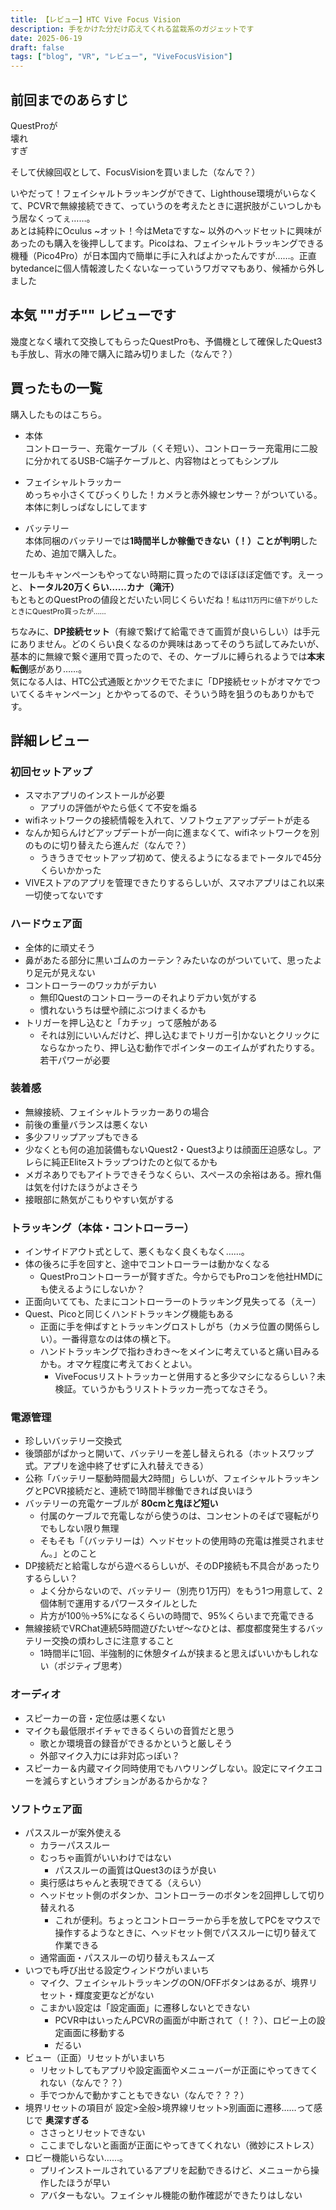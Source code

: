 ```yaml
---
title: 【レビュー】HTC Vive Focus Vision
description: 手をかけた分だけ応えてくれる盆栽系のガジェットです
date: 2025-06-19
draft: false
tags: ["blog", "VR", "レビュー", "ViveFocusVision"]
---
```



## 前回までのあらすじ  

QuestProが  
壊れ  
すぎ  

そして伏線回収として、FocusVisionを買いました（なんで？）

いやだって！フェイシャルトラッキングができて、Lighthouse環境がいらなくて、PCVRで無線接続できて、っていうのを考えたときに選択肢がこいつしかもう居なくってぇ……。  
あとは純粋にOculus ~オット！今はMetaですな~ 以外のヘッドセットに興味があったのも購入を後押ししてます。Picoはね、フェイシャルトラッキングできる機種（Pico4Pro）が日本国内で簡単に手に入ればよかったんですが……。正直bytedanceに個人情報渡したくないなーっていうワガママもあり、候補から外しました

## 本気 ""ガチ"" レビューです
幾度となく壊れて交換してもらったQuestProも、予備機として確保したQuest3も手放し、背水の陣で購入に踏み切りました（なんで？）

## 買ったもの一覧
購入したものはこちら。

  * 本体  
  コントローラー、充電ケーブル（くそ短い）、コントローラー充電用に二股に分かれてるUSB-C端子ケーブルと、内容物はとってもシンプル

  * フェイシャルトラッカー  
  めっちゃ小さくてびっくりした！カメラと赤外線センサー？がついている。  
  本体に刺しっぱなしにしてます

  * バッテリー  
  本体同梱のバッテリーでは**1時間半しか稼働できない（！）ことが判明**したため、追加で購入した。

セールもキャンペーンもやってない時期に買ったのでほぼほぼ定価です。えーっと、**トータル20万くらい……カナ（滝汗）**  
もともとのQuestProの値段とだいたい同じくらいだね！<small>私は11万円に値下がりしたときにQuestPro買ったが……</small>

ちなみに、**DP接続セット**（有線で繋げて給電できて画質が良いらしい）は手元にありません。どのくらい良くなるのか興味はあってそのうち試してみたいが、基本的に無線で繋ぐ運用で買ったので、その、ケーブルに縛られるようでは**本末転倒**感があり……。  
気になる人は、HTC公式通販とかツクモでたまに「DP接続セットがオマケでついてくるキャンペーン」とかやってるので、そういう時を狙うのもありかもです。

## 詳細レビュー
### 初回セットアップ
  * スマホアプリのインストールが必要
    * アプリの評価がやたら低くて不安を煽る
  * wifiネットワークの接続情報を入れて、ソフトウェアアップデートが走る
  * なんか知らんけどアップデートが一向に進まなくて、wifiネットワークを別のものに切り替えたら進んだ（なんで？）
    * うきうきでセットアップ初めて、使えるようになるまでトータルで45分くらいかかった
  * VIVEストアのアプリを管理できたりするらしいが、スマホアプリはこれ以来一切使ってないです

### ハードウェア面
  * 全体的に頑丈そう
  * 鼻があたる部分に黒いゴムのカーテン？みたいなのがついていて、思ったより足元が見えない
  * コントローラーのワッカがデカい
    * 無印Questのコントローラーのそれよりデカい気がする
    * 慣れないうちは壁や顔にぶつけまくるかも
  * トリガーを押し込むと「カチッ」って感触がある
    * それは別にいいんだけど、押し込むまでトリガー引かないとクリックにならなかったり、押し込む動作でポインターのエイムがずれたりする。若干パワーが必要

### 装着感
  * 無線接続、フェイシャルトラッカーありの場合
  * 前後の重量バランスは悪くない
  * 多少フリップアップもできる
  * 少なくとも何の追加装備もないQuest2・Quest3よりは顔面圧迫感なし。アレらに純正Eliteストラップつけたのと似てるかも
  * メガネありでもアイトラできそうなくらい、スペースの余裕はある。擦れ傷は気を付けたほうがよさそう
  * 接眼部に熱気がこもりやすい気がする

### トラッキング（本体・コントローラー）
  * インサイドアウト式として、悪くもなく良くもなく……。
  * 体の後ろに手を回すと、途中でコントローラーは動かなくなる
    * QuestProコントローラーが賢すぎた。今からでもProコンを他社HMDにも使えるようにしないか？
  * 正面向いてても、たまにコントローラーのトラッキング見失ってる（えー）
  * Quest、Picoと同じくハンドトラッキング機能もある
    * 正面に手を伸ばすとトラッキングロストしがち（カメラ位置の関係らしい）。一番得意なのは体の横と下。
    * ハンドトラッキングで指わきわき～をメインに考えていると痛い目みるかも。オマケ程度に考えておくとよい。
      * ViveFocusリストトラッカーと併用すると多少マシになるらしい？未検証。ていうかもうリストトラッカー売ってなさそう。

### 電源管理
  * 珍しいバッテリー交換式
  * 後頭部がぱかっと開いて、バッテリーを差し替えられる（ホットスワップ式。アプリを途中終了せずに入れ替えできる）
  * 公称「バッテリー駆動時間最大2時間」らしいが、フェイシャルトラッキングとPCVR接続だと、連続で1時間半稼働できれば良いほう
  * バッテリーの充電ケーブルが **80cmと鬼ほど短い** 
    * 付属のケーブルで充電しながら使うのは、コンセントのそばで寝転がりでもしない限り無理
    * そもそも「（バッテリーは）ヘッドセットの使用時の充電は推奨されません。」とのこと
  * DP接続だと給電しながら遊べるらしいが、そのDP接続も不具合があったりするらしい？
    * よく分からないので、バッテリー（別売り1万円）をもう1つ用意して、2個体制で運用するパワースタイルとした
    * 片方が100％→5%になるくらいの時間で、95%くらいまで充電できる
  * 無線接続でVRChat連続5時間遊びたいぜ～なひとは、都度都度発生するバッテリー交換の煩わしさに注意すること
    * 1時間半に1回、半強制的に休憩タイムが挟まると思えばいいかもしれない（ポジティブ思考）

### オーディオ
  * スピーカーの音・定位感は悪くない
  * マイクも最低限ボイチャできるくらいの音質だと思う
    * 歌とか環境音の録音ができるかというと厳しそう
    * 外部マイク入力には非対応っぽい？
  * スピーカー＆内蔵マイク同時使用でもハウリングしない。設定にマイクエコーを減らすというオプションがあるからかな？

### ソフトウェア面
  * パススルーが案外使える
    * カラーパススルー
    * むっちゃ画質がいいわけではない
      * パススルーの画質はQuest3のほうが良い
    * 奥行感はちゃんと表現できてる（えらい）
    * ヘッドセット側のボタンか、コントローラーのボタンを2回押しして切り替えれる
      * これが便利。ちょっとコントローラーから手を放してPCをマウスで操作するようなときに、ヘッドセット側でパススルーに切り替えて作業できる
    * 通常画面・パススルーの切り替えもスムーズ
  * いつでも呼び出せる設定ウィンドウがいまいち
    * マイク、フェイシャルトラッキングのON/OFFボタンはあるが、境界リセット・輝度変更などがない
    * こまかい設定は「設定画面」に遷移しないとできない
      * PCVR中はいったんPCVRの画面が中断されて（！？）、ロビー上の設定画面に移動する
      * だるい
  * ビュー（正面）リセットがいまいち
    * リセットしてもアプリや設定画面やメニューバーが正面にやってきてくれない（なんで？？）
    * 手でつかんで動かすこともできない（なんで？？？）
  * 境界リセットの項目が 設定>全般>境界線リセット>別画面に遷移……って感じで **奥深すぎる**
    * ささっとリセットできない
    * ここまでしないと画面が正面にやってきてくれない（微妙にストレス）
  * ロビー機能いらない……。
    * プリインストールされているアプリを起動できるけど、メニューから操作したほうが早い
    * アバターもない。フェイシャル機能の動作確認ができたりはしない
  

